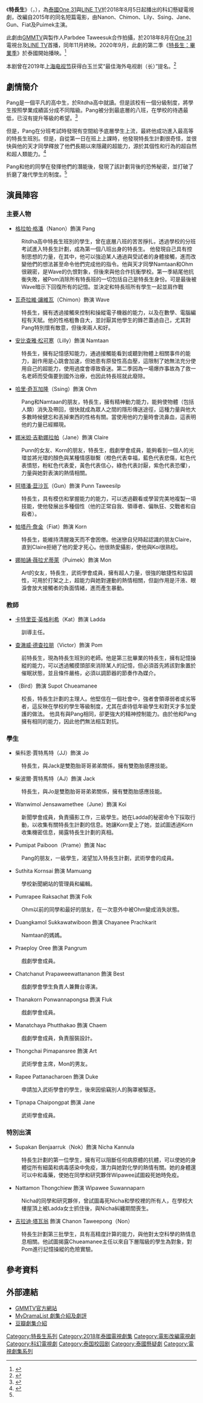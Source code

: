 {{About|2018年泰国GMMTV制作的'''电视剧'''|因具有特别才能（如体育、艺术等），而在学校招生中具有优势的学生|特长生 (政策)}}{{Infobox Television
| show_name     = 特長生
| original_name =  {{lang|th|The Gifted – นักเรียนพลังกิฟต์}}
| image         = [[File:The_Gifted.png|250px]]
| caption       = 
| show_name_2   = The Gifted<br>超凡少年<br>天賦異稟
| genre         = 科幻懸疑
| format        = 
| based_on      = 短篇電影《The Gifted》
| creator       = 
| developer     = 
| writer        = 
| director      = Patha Thongpan<br>Dhammarong Sermrittirong<br>Waasuthep Ketpetch<br>Jarupat Kannula
| starring      = [[格拉帕·格潘|格拉帕·格潘]]<br>[[瓦奇拉維·讓維瓦|瓦奇拉維·讓維瓦]]<br>[[安比查雅·松可寒|安比查雅·松可寒]]<br>[[哈里·奇瓦加隆|哈里·奇瓦加隆]]<br>{{link-th|娜米妲·吉勒娜拉帕|รมิดา จิรนรภัทร}}<br>[[阿塔潘·葐沙瓦|阿塔潘·葐沙瓦]]<br>[[帕塔丹·詹金|帕塔丹·詹金]]<br>[[娜帕誦·薇拉尤蒂萊|娜帕誦·薇拉尤蒂萊]]
| theme_music_composer = 
| opentheme            = 
| endtheme             = 
| composer             = 
| country       = {{THA}}
| location      = {{THA}}
| language      = [[泰語|泰語]]
| num_episodes  = 13
| runtime       = 44 - 48 分鐘
| company       = [[GMMTV|GMMTV]]<br>Parbdee Taweesuk
| producer      = 
| channel       = [[One_31|One 31]]<br>[[GMM_25|GMM 25]]<br>[[LINE_TV|LINE TV]]
| first_run     = {{THA}}
| first_aired   = {{Start date|2018|8|5}}
| last_aired    = {{End date|2018|11|4}}
| related       = 
| preceded_by   = 
| followed_by   = [[特長生：畢業季|特長生：畢業季]]
| website       = https://www.gmm25.com/shows_detail.html?id=875
| production_website = 
}}
《'''特長生'''》（{{lang-th|'''The Gifted – นักเรียนพลังกิฟต์'''}}，{{lang-en|The Gifted}}），為[[泰國|泰國]][[One_31|One 31]]與[[LINE_TV|LINE TV]]於2018年8月5日起播出的科幻懸疑電視劇，改編自2015年的同名短篇電影，由Nanon、Chimon、Lily、Ssing、Jane、Gun、Fiat及Puimek主演。

此劇由[[GMMTV|GMMTV]]與製作人Parbdee Taweesuk合作拍攝，於2018年8月在[[One_31|One 31]]電視台及[[LINE_TV|LINE TV]]首播，同年11月終映。2020年9月，此劇的第二季《[[特長生：畢業季|特長生：畢業季]]》於泰國開始播映。<ref>{{cite web |title=GMMTV 2020年新劇資訊 |url=https://ljoesex46.pixnet.net/blog/post/357555035-gmmtv-2020%E5%B9%B4%E6%96%B0%E5%8A%87%E8%B3%87%E8%A8%8A%EF%BC%81 |website=南洋手札 |accessdate=2020-06-21 |language=zh |date=2019-10-18 |archive-date=2020-12-10 |archive-url=https://web.archive.org/web/20201210195809/https://ljoesex46.pixnet.net/blog/post/357555035-gmmtv-2020%E5%B9%B4%E6%96%B0%E5%8A%87%E8%B3%87%E8%A8%8A%EF%BC%81 |dead-url=no }}</ref>

本剧曾在2019年[[上海电视节|上海电视节]]获得白玉兰奖“最佳海外电视剧（长）”提名。<ref>{{Cite web|title=最强的超能力，是少年的勇敢！泰国作品《超凡少年》入围白玉兰奖最佳海外剧，本周五登陆电视剧频道|url=https://wenhui.whb.cn/zhuzhan/xinwen/20190611/269399.html|date=2019-06-11|publisher=[[文汇报_(上海)|文汇报]]|access-date=2021-11-20|archive-date=2021-11-20|archive-url=https://web.archive.org/web/20211120184341/https://wenhui.whb.cn/zhuzhan/xinwen/20190611/269399.html|dead-url=no}}</ref>

== 劇情簡介 ==
Pang是一個平凡的高中生，於Ritdha高中就讀。但是該校有一個分級制度，將學生按照學業成績區分成不同階級。Pang被分到最底層的八班，在學校的待遇最低，已沒有提升等級的希望。<ref>{{cite web |title=【泰劇 - 特長生／THE GIFTED／นักเรียนพลังกิฟต์】|url=https://www.facebook.com/dancingcatempire/photos/a.296594250736908/710741955988800/?type=1&theater|website=Facebook|language=zh|date=2018-12-15}}</ref>

但是，Pang在分班考試時發現有空間給予底層學生上流，最終他成功進入最高等的特長生班別。但是，自從第一日在班上上課時，他發現特長生計劃很奇怪，並很快與他的天才同學釋放了他們長期以來隱藏的超能力，源於其個性和行為的超自然和超人類能力。<ref name=":0">{{Cite web|title=ละคร The Gifted นักเรียนพลังกิฟต์|url=https://www.siamzone.com/drama/1510|website=SiamZone|language=th|trans-title=Drama — The Gifted: Students with Special Powers|access-date=2020-07-07|archive-date=2020-06-29|archive-url=https://web.archive.org/web/20200629071501/https://www.siamzone.com/drama/1510|dead-url=no}}</ref>

Pang和他的同學在發揮他們的潛能後，發現了該計劃背後的恐怖秘密，並打破了折磨了幾代學生的制度。<ref name=":0" />

== 演員陣容 ==
{{small|註：括號內的演員姓名為小名。}}
=== 主要人物 ===
* [[格拉帕·格潘|格拉帕·格潘]]（Nanon）飾演 Pang
: Ritdha高中特長生班別的學生，曾在底層八班的苦苦掙扎，透過學校的分班考試進入特長生計劃，成為第一個八班出身的特長生。 他發現自己具有控制思想的力量，在其中，他可以強迫某人通過與受試者的身體接觸，進而改變他們的想法甚至命令他們完成他的指令。他與天才同學Namtaan和Ohm很親密，是Wave的仇恨對象，但後來與他合作抗衡學校。第一季結尾他抗衡失敗，被Pom消除所有特長班的一切包括自己是特長生身份。可是最後被Wave暗示下回復所有的記憶。並決定和特長班所有學生一起並肩作戰

* [[瓦奇拉維·讓維瓦|瓦奇拉維·讓維瓦]]（Chimon）飾演 Wave
: 特長生，擁有透過接觸來控制和操縱電子機器的能力，以及在數學、電腦編程有天賦。他的性格粗魯自大，並討厭其他學生的鋒芒蓋過自己，尤其對Pang特別懷有敵意，但後來兩人和好。

* [[安比查雅·松可寒|安比查雅·松可寒]]（Lilly）飾演 Namtaan
: 特長生，擁有記憶感知能力，通過接觸能看到或聽到物體上相關事件的能力，副作用是心跳會加速，但她患有原發性高血壓，這限制了她無法充分使用自己的超能力，使用過度會導致昏迷。第二季因為一場爆炸事故為了救一名老師而受傷要到國外治療，也因此特長班就此廢除。

* [[哈里·奇瓦加隆|哈里·奇瓦加隆]]（Ssing）飾演 Ohm
: Pang和Namtaan的朋友，特長生，擁有精神動力能力，能夠使物體（包括人類）消失及帶回，很快就成為眾人之間的隱形傳送途徑，這種力量與他大多數時候健忘和丟掉東西的性格有關。當使用他的力量時會流鼻血，這表明他的力量已經顯現。

* [[娜米妲·吉勒娜拉帕|娜米妲·吉勒娜拉帕]]（Jane）飾演 Claire
: Punn的女友、Korn的朋友，特長生，戲劇學會成員，能夠看到一個人的光環並將光環的顏色與某種情感聯繫（橙色代表幸福，藍色代表悲傷，紅色代表憤怒，粉紅色代表愛，黃色代表信心，綠色代表討厭，紫色代表恐懼），力量與她對表演的熱情相關。

* [[阿塔潘·葐沙瓦|阿塔潘·葐沙瓦]]（Gun）飾演 Punn Taweesilp
: 特長生，具有模仿和掌握能力的能力，可以透過觀看或學習完美地複製一項技能，使他發展出多種個性（他的正常自我、領導者、偏執狂、交戰者和自殺者）。

* [[帕塔丹·詹金|帕塔丹·詹金]]（Fiat）飾演 Korn
: 特長生，能維持清醒幾天而不會困倦。他迷戀自兒時起認識的朋友Claire，直到Claire拒絕了他的愛才死心。他很熱愛攝影，使他與Koi很熟稔。

* [[娜帕誦·薇拉尤蒂萊|娜帕誦·薇拉尤蒂萊]]（Puimek）飾演 Mon
: Art的女友，特長生，武術學會成員，擁有超人力量，很強的敏捷性和協調性，可用於打架之上，超能力與她對運動的熱情相關，但副作用是汗液、眼淚會放大接觸者的負面情緒，進而產生暴動。

=== 教師 ===
* [[卡特里亚·英格利希|卡特里亚·英格利希]]（Kat）飾演 Ladda
: 訓導主任。

* [[查澈威·德查拉朋|查澈威·德查拉朋]]（Victor）飾演 Pom 
: 前特長生，現為特長生班別的老師。他是第三批畢業的特長生，擁有記憶操縱的能力，可以透過觸摸頭部來消除某人的記憶，但必須首先將該對象置於催眠狀態，並且條件嚴格，必須以調節器的節奏作為媒介。

* {{link-th|Wanchana Sawasdee|วันชนะ สวัสดี}}（Bird）飾演 Supot Chueamanee
: 校長，特長生計劃的主理人。他堅信在一個社會中，強者會領導弱者或劣等者，這反映在學校的學生等級制度，尤其在虐待低年級學生和對天才多加愛護的做法。 他具有與Pang相同，卻更強大的精神控制能力。由於他和Pang擁有相同的能力，因此他們無法相互對抗。

=== 學生 ===
* 柴科恩·賈特馬特（JJ）飾演 Jo
: 特長生，與Jack是雙胞胎哥哥弟弟關係，擁有雙胞胎感應技能。

* 柴波爾·賈特馬特（AJ）飾演 Jack
: 特長生，與Jo是雙胞胎哥哥弟弟關係，擁有雙胞胎感應技能。

* Wanwimol Jensawamethee（June）飾演 Koi
: 新聞學會成員，負責攝影工作，三級學生。她在Ladda的秘密命令下採取行動，以收集有關特長生計劃的信息。她讓Korn愛上了她，並試圖透過Korn收集機密信息，揭露特長生計劃的真相。

* Pumipat Paiboon（Prame）飾演 Nac
: Pang的朋友，一級學生，渴望加入特長生計劃，武術學會的成員。

* Suthita Kornsai 飾演 Mamuang
: 學校新聞網站的管理員和編輯。

* Pumrapee Raksachat 飾演 Folk
: Ohm以前的同學和最好的朋友，在一次意外中被Ohm變成消失狀態。

* Duangkamol Sukkawatwiboon 飾演 Chayanee Prachkarit
: Namtaan的媽媽。

* Praeploy Oree 飾演 Pangrum
: 戲劇學會成員。

* Chatchanut Prapaweewattananon 飾演 Best
: 戲劇學會學生負責人兼舞台導演。

* Thanakorn Ponwannapongsa 飾演 Fluk
: 戲劇學會成員。

* Manatchaya Phutthakao 飾演 Chaem
: 戲劇學會成員，負責服裝設計。

* Thongchai Pimapansree 飾演 Art
: 武術學會主席，Mon的男友。

* Rapee Pattanacharoen 飾演 Duke
: 申請加入武術學會的學生，後來因偷竊別人的胸罩被驅逐。

* Tipnapa Chaipongpat 飾演 Jane
: 武術學會成員。

=== 特別出演 ===
* Supakan Benjaarruk（Nok）飾演 Nicha Kannula
: 特長生計劃的第一位學生，擁有可以阻斷任何病原體的抗體，可以使她的身體從所有細菌和病毒感染中免疫，潛力與她對化學的熱情有關。她的身體還可以中和毒藥，使她在同學和研究夥伴Wipawee試圖殺死她時免疫。

* Nattamon Thongchiew 飾演 Wipawee Suwannaparn
: Nicha的同學和研究夥伴，曾試圖毒死Nicha和學校裡的所有人，在學校大樓屋頂上被Ladda女士抓住後，與Nicha糾纏期間喪生。

* [[吉拉迪·塔瓦翁|吉拉迪·塔瓦翁]] 飾演 Chanon Taweepong（Non）
: 特長生計劃第三批學生，具有高精度計算的能力，與他對太空科學的熱情息息相關。他試圖揭露Chueamanee主任以來自下層階級的學生為對象，對Pom進行記憶操縱的危險實驗。

== 參考資料 ==
{{reflist}}

== 外部連結 ==
* [https://www.gmm25.com/shows_detail.html?id=875 GMMTV官方網站] {{Wayback|url=https://www.gmm25.com/shows_detail.html?id=875 |date=20200714043855 }}{{th}}
* [https://mydramalist.com/27367-the-gifted/ MyDramaList 劇集介紹及劇評] {{Wayback|url=https://mydramalist.com/27367-the-gifted/ |date=20201101014824 }}{{en}}
* [https://movie.douban.com/subject/30279996/ 豆瓣劇集介紹] {{Wayback|url=https://movie.douban.com/subject/30279996/ |date=20200707120519 }}{{zh}}

{{特長生}}
{{GMMTV電視劇系列}}
[[Category:特長生系列|Category:特長生系列]]
[[Category:2018年泰國電視劇集|Category:2018年泰國電視劇集]]
[[Category:電影改編電視劇|Category:電影改編電視劇]]
[[Category:科幻電視劇|Category:科幻電視劇]]
[[Category:泰国校园剧|Category:泰国校园剧]]
[[Category:泰國懸疑劇|Category:泰國懸疑劇]]
[[Category:電視劇集系列|Category:電視劇集系列]]